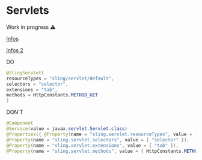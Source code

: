 # Servlets

<div class="alert alert--warning" role="alert">
    Work in progress ⚠️
</div>

[Infos](http://www.aemcq5tutorials.com/tutorials/sling-servlet-in-aem/)

[Infos 2](https://aem.redquark.org/2018/10/day-05-working-with-sling-servlets-in_10.html)

DO

```java
@SlingServlet(
resourceTypes = "sling/servlet/default",
selectors = "selector",
extensions = "tab",
methods = HttpConstants.METHOD_GET
)
```

DON'T

```java
@Component
@Service(value = javax.servlet.Servlet.class)
@Properties({ @Property(name = "sling.servlet.resourceTypes", value = { "sling/servlet/default" }),
@Property(name = "sling.servlet.selectors", value = { "selector" }),
@Property(name = "sling.servlet.extensions", value = { "tab" }),
@Property(name = "sling.servlet.methods", value = { HttpConstants.METHOD_GET }) })
```
